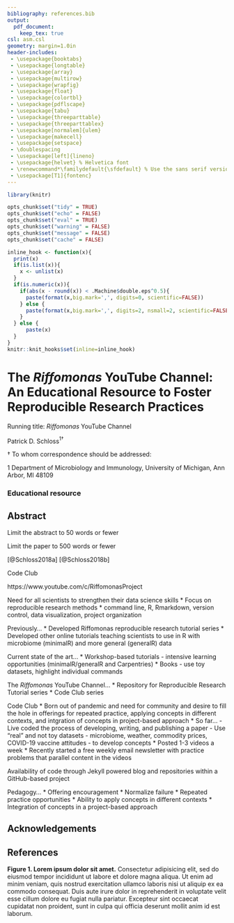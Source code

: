 ```yaml
---
bibliography: references.bib
output:
  pdf_document:
    keep_tex: true
csl: asm.csl
geometry: margin=1.0in
header-includes:
 - \usepackage{booktabs}
 - \usepackage{longtable}
 - \usepackage{array}
 - \usepackage{multirow}
 - \usepackage{wrapfig}
 - \usepackage{float}
 - \usepackage{colortbl}
 - \usepackage{pdflscape}
 - \usepackage{tabu}
 - \usepackage{threeparttable}
 - \usepackage{threeparttablex}
 - \usepackage[normalem]{ulem}
 - \usepackage{makecell}
 - \usepackage{setspace}
 - \doublespacing
 - \usepackage[left]{lineno}
 - \usepackage{helvet} % Helvetica font
 - \renewcommand*\familydefault{\sfdefault} % Use the sans serif version of the font
 - \usepackage[T1]{fontenc}
---
```


```r
library(knitr)

opts_chunk$set("tidy" = TRUE)
opts_chunk$set("echo" = FALSE)
opts_chunk$set("eval" = TRUE)
opts_chunk$set("warning" = FALSE)
opts_chunk$set("message" = FALSE)
opts_chunk$set("cache" = FALSE)

inline_hook <- function(x){
  print(x)
  if(is.list(x)){
    x <- unlist(x)
  }
  if(is.numeric(x)){
    if(abs(x - round(x)) < .Machine$double.eps^0.5){
      paste(format(x,big.mark=',', digits=0, scientific=FALSE))
    } else {
      paste(format(x,big.mark=',', digits=2, nsmall=2, scientific=FALSE))
    }
  } else {
      paste(x)
  }
}
knitr::knit_hooks$set(inline=inline_hook)
```


\vspace*{10mm}

# The *Riffomonas* YouTube Channel: An Educational Resource to Foster Reproducible Research Practices

\vspace{15mm}

Running title: *Riffomonas* YouTube Channel

\vspace{15mm}

Patrick D. Schloss${^1}$${^\dagger}$

\vspace{40mm}

$\dagger$ To whom correspondence should be addressed: \href{mailto:pschloss@umich.edu}{pschloss@umich.edu}

$1$ Department of Microbiology and Immunology, University of Michigan, Ann Arbor, MI 48109

\vspace{35mm}

### Educational resource

\newpage
\linenumbers

## Abstract
Limit the abstract to 50 words or fewer


\newpage

Limit the paper to 500 words or fewer

[@Schloss2018a]
[@Schloss2018b]

Code Club

https://www.youtube.com/c/RiffomonasProject

Need for all scientists to strengthen their data science skills
* Focus on reproducible research methods
* command line, R, Rmarkdown, version control, data visualization, project organization

Previously...
* Developed Riffomonas reproducible research tutorial series
* Developed other online tutorials teaching scientists to use in R with microbiome (minimalR) and more general (generalR) data

Current state of the art...
* Workshop-based tutorials - intensive learning opportunities (minimalR/generalR and Carpentries)
* Books - use toy datasets, highlight individual commands

The *Riffomonas* YouTube Channel...
* Repository for Reproducible Research Tutorial series
* Code Club series

Code Club
* Born out of pandemic and need for community and desire to fill the hole in offerings for repeated practice, applying concepts in different contexts, and intgration of concepts in project-based approach
* So far...
  - Live coded the process of developing, writing, and publishing a paper
  - Use "real" and not toy datasets - microbiome, weather, commodity prices, COVID-19 vaccine attitudes - to develop concepts
* Posted 1-3 videos a week
* Recently started a free weekly email newsletter with practice problems that parallel content in the videos

Availability of code through Jekyll powered blog and repositories within a GitHub-based project

Pedagogy...
* Offering encouragement
* Normalize failure
* Repeated practice opportunities
* Ability to apply concepts in different contexts
* Integration of concepts in a project-based approach




## Acknowledgements



\newpage

## References

<div id="refs"></div>

\newpage


**Figure 1. Lorem ipsum dolor sit amet.** Consectetur adipisicing elit, sed do eiusmod tempor incididunt ut labore et dolore magna aliqua. Ut enim ad minim veniam, quis nostrud exercitation ullamco laboris nisi ut aliquip ex ea commodo consequat. Duis aute irure dolor in reprehenderit in voluptate velit esse cillum dolore eu fugiat nulla pariatur. Excepteur sint occaecat cupidatat non proident, sunt in culpa qui officia deserunt mollit anim id est laborum.
